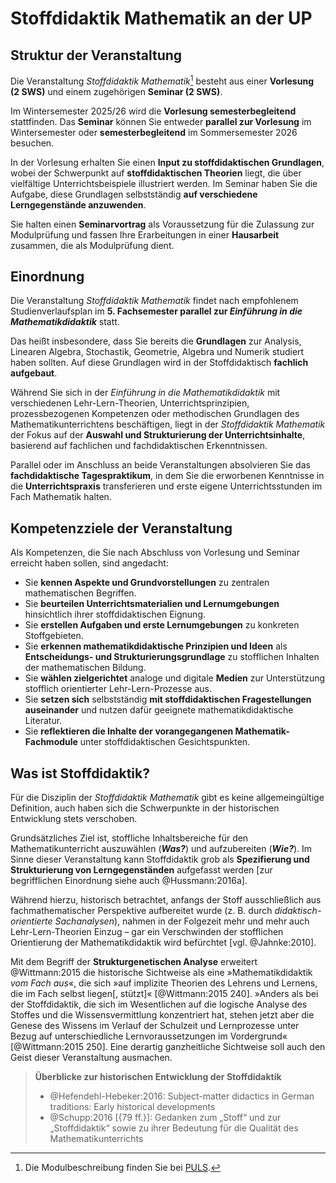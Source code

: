 

# Stoffdidaktik Mathematik an der UP {-}

## Struktur der Veranstaltung {-}

Die Veranstaltung *Stoffdidaktik Mathematik*^[Die Modulbeschreibung finden Sie bei [PULS](https://puls-qis.uni-potsdam.de/qisserver/rds?state=verpublish&status=init&vmfile=no&moduleCall=modulansicht&publishConfFile=modulverwaltung&publishSubDir=up/modulbearbeiter&&modul.modul_id=3155&menuid=&topitem=&subitem=).] besteht aus einer **Vorlesung (2 SWS)** und einem zugehörigen **Seminar (2 SWS)**.

Im Wintersemester 2025/26 wird die **Vorlesung semesterbegleitend** stattfinden. Das **Seminar** können Sie entweder **parallel zur Vorlesung** im Wintersemester oder **semesterbegleitend** im Sommersemester 2026 besuchen.

In der Vorlesung erhalten Sie einen **Input zu stoffdidaktischen Grundlagen**, wobei der Schwerpunkt auf **stoffdidaktischen Theorien** liegt, die über vielfältige Unterrichtsbeispiele illustriert werden. Im Seminar haben Sie die Aufgabe, diese Grundlagen selbstständig **auf verschiedene Lerngegenstände anzuwenden**.

Sie halten einen **Seminarvortrag** als Voraussetzung für die Zulassung zur Modulprüfung und fassen Ihre Erarbeitungen in einer **Hausarbeit** zusammen, die als Modulprüfung dient. 


## Einordnung {-}

Die Veranstaltung *Stoffdidaktik Mathematik* findet nach empfohlenem Studienverlaufsplan im **5. Fachsemester parallel zur *Einführung in die Mathematikdidaktik*** statt. 

Das heißt insbesondere, dass Sie bereits die **Grundlagen** zur Analysis, Linearen Algebra, Stochastik, Geometrie, Algebra und Numerik studiert haben sollten. Auf diese Grundlagen wird in der Stoffdidaktisch **fachlich aufgebaut**.

Während Sie sich in der *Einführung in die Mathematikdidaktik* mit verschiedenen Lehr-Lern-Theorien, Unterrichtsprinzipien, prozessbezogenen Kompetenzen oder methodischen Grundlagen des Mathematikunterrichtens beschäftigen, liegt in der *Stoffdidaktik Mathematik* der Fokus auf der **Auswahl und Strukturierung der Unterrichtsinhalte**, basierend auf fachlichen und fachdidaktischen Erkenntnissen.

Parallel oder im Anschluss an beide Veranstaltungen absolvieren Sie das **fachdidaktische Tagespraktikum**, in dem Sie die erworbenen Kenntnisse in die **Unterrichtspraxis** transferieren und erste eigene Unterrichtsstunden im Fach Mathematik halten.


## Kompetenzziele der Veranstaltung {-}

Als Kompetenzen, die Sie nach Abschluss von Vorlesung und Seminar erreicht haben sollen, sind angedacht:

- Sie **kennen Aspekte und Grundvorstellungen** zu zentralen mathematischen Begriffen.
- Sie **beurteilen Unterrichtsmaterialien und Lernumgebungen** hinsichtlich ihrer stoffdidaktischen Eignung.
- Sie **erstellen Aufgaben und erste Lernumgebungen** zu konkreten Stoffgebieten.
- Sie **erkennen mathematikdidaktische Prinzipien und Ideen** als **Entscheidungs- und Strukturierungsgrundlage** zu stofflichen Inhalten der mathematischen Bildung.
- Sie **wählen zielgerichtet** analoge und digitale **Medien** zur Unterstützung stofflich orientierter Lehr-Lern-Prozesse aus.
- Sie **setzen sich** selbstständig **mit stoffdidaktischen Fragestellungen auseinander** und nutzen dafür geeignete mathematikdidaktische Literatur.
- Sie **reflektieren die Inhalte der vorangegangenen Mathematik-Fachmodule** unter stoffdidaktischen Gesichtspunkten.


## Was ist Stoffdidaktik? {-}

Für die Disziplin der *Stoffdidaktik Mathematik* gibt es keine allgemeingültige Definition, auch haben sich die Schwerpunkte in der historischen Entwicklung stets verschoben.

Grundsätzliches Ziel ist, stoffliche Inhaltsbereiche für den Mathematikunterricht auszuwählen (***Was?***) und aufzubereiten (***Wie?***). Im Sinne dieser Veranstaltung kann Stoffdidaktik grob als **Spezifierung und Strukturierung von Lerngegenständen** aufgefasst werden [zur begrifflichen Einordnung siehe auch @Hussmann:2016a].

Während hierzu, historisch betrachtet, anfangs der Stoff ausschließlich aus fachmathematischer Perspektive aufbereitet wurde (z. B. durch *didaktisch-orientierte Sachanalysen*), nahmen in der Folgezeit mehr und mehr auch Lehr-Lern-Theorien Einzug -- gar ein Verschwinden der stofflichen Orientierung der Mathematikdidaktik wird befürchtet [vgl. @Jahnke:2010].

Mit dem Begriff der **Strukturgenetischen Analyse** erweitert @Wittmann:2015 die historische Sichtweise als eine »Mathematikdidaktik *vom Fach aus*«, die sich »auf implizite Theorien des Lehrens und Lernens, die im Fach selbst liegen[, stützt]« [@Wittmann:2015 240]. »Anders als bei der Stoffdidaktik, die sich im Wesentlichen auf die logische Analyse des Stoffes und die Wissensvermittlung konzentriert hat, stehen jetzt aber die Genese des Wissens im Verlauf der Schulzeit und Lernprozesse unter Bezug auf unterschiedliche Lernvoraussetzungen im Vordergrund« [@Wittmann:2015 250]. Eine derartig ganzheitliche Sichtweise soll auch den Geist dieser Veranstaltung ausmachen.

> **Überblicke zur historischen Entwicklung der Stoffdidaktik**
>
> - @Hefendehl-Hebeker:2016: Subject-matter didactics in German traditions: Early historical developments
> - @Schupp:2016 [{79 ff.}]: Gedanken zum „Stoff“ und zur „Stoffdidaktik“ sowie zu ihrer Bedeutung für die Qualität des Mathematikunterrichts


